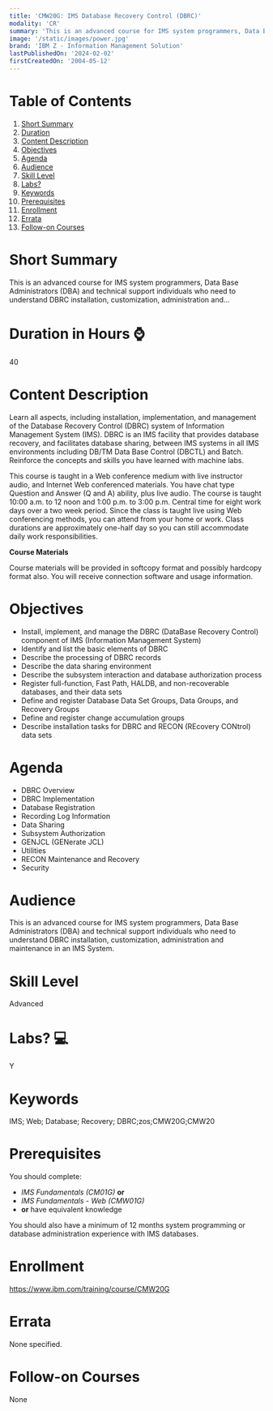```yaml
---
title: 'CMW20G: IMS Database Recovery Control (DBRC)'
modality: 'CR'
summary: 'This is an advanced course for IMS system programmers, Data Base Administrators (DBA) and technical support individuals who need to understand DBRC installation, customization, administration and...'
image: '/static/images/power.jpg'
brand: 'IBM Z - Information Management Solution'
lastPublishedOn: '2024-02-02'
firstCreatedOn: '2004-05-12'
---
```

# Table of Contents
1.  [Short Summary](#short-summary)
2.  [Duration](#duration-in-hours-)
3.  [Content Description](#content-description)
4.  [Objectives](#objectives)
5.  [Agenda](#agenda)
6.  [Audience](#audience)
7.  [Skill Level](#skill-level)
8.  [Labs?](#labs-)
9.  [Keywords](#keywords)
10. [Prerequisites](#prerequisites)
11. [Enrollment](#enrollment)
12. [Errata](#errata)
13. [Follow-on Courses](#follow-on-courses)

# Short Summary
This is an advanced course for IMS system programmers, Data Base Administrators (DBA) and technical support individuals who need to understand DBRC installation, customization, administration and...

# Duration in Hours ⌚
40

# Content Description
Learn all aspects, including installation, implementation, and management of the Database Recovery Control (DBRC) system of Information Management System (IMS). DBRC is an IMS facility that provides database recovery, and facilitates database sharing, between IMS systems in all IMS environments including DB/TM Data Base Control (DBCTL) and Batch. Reinforce the concepts and skills you have learned with machine labs.


This course is taught in a Web conference medium with live instructor audio, and Internet Web conferenced materials. You have chat type Question and Answer (Q and A) ability, plus live audio. The course is taught 10:00 a.m. to 12 noon and 1:00 p.m. to 3:00 p.m. Central time for eight work days over a two week period. Since the class is taught live using Web conferencing methods, you can attend from your home or work. Class durations are approximately one-half day so you can still accommodate daily work responsibilities.


**Course Materials**


Course materials will be provided in softcopy format and possibly hardcopy format also. You will receive connection software and usage information.



# Objectives
* Install, implement, and manage the DBRC (DataBase Recovery Control) component of IMS (Information Management System)
* Identify and list the basic elements of DBRC
* Describe the processing of DBRC records
* Describe the data sharing environment
* Describe the subsystem interaction and database authorization process
* Register full-function, Fast Path, HALDB, and non-recoverable databases, and their data sets
* Define and register Database Data Set Groups, Data Groups, and Recovery Groups
* Define and register change accumulation groups
* Describe installation tasks for DBRC and RECON (REcovery CONtrol) data sets


# Agenda
* DBRC Overview
* DBRC Implementation
* Database Registration
* Recording Log Information
* Data Sharing
* Subsystem Authorization
* GENJCL (GENerate JCL)
* Utilities
* RECON Maintenance and Recovery
* Security


# Audience
This is an advanced course for IMS system programmers, Data Base Administrators (DBA) and technical support individuals who need to understand DBRC installation, customization, administration and maintenance in an IMS System.



# Skill Level
Advanced

# Labs? 💻
Y

# Keywords
IMS; Web; Database; Recovery; DBRC;zos;CMW20G;CMW20

# Prerequisites
You should complete:


* *IMS Fundamentals* *(CM01G​)* **or**
* *IMS Fundamentals - Web (CMW01​G)*
* **or** have equivalent knowledge


You should also have a minimum of 12 months system programming or database administration experience with IMS databases.



# Enrollment
https://www.ibm.com/training/course/CMW20G

# Errata
None specified.

# Follow-on Courses
None

